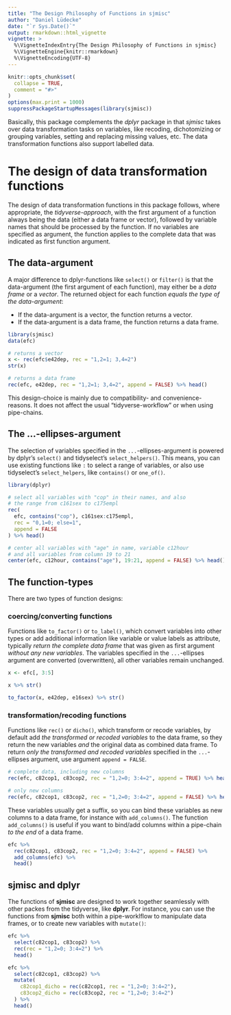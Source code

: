 ```yaml
---
title: "The Design Philosophy of Functions in sjmisc"
author: "Daniel Lüdecke"
date: "`r Sys.Date()`"
output: rmarkdown::html_vignette
vignette: >
  %\VignetteIndexEntry{The Design Philosophy of Functions in sjmisc}
  %\VignetteEngine{knitr::rmarkdown}
  %\VignetteEncoding{UTF-8}
---
```


```r
knitr::opts_chunk$set(
  collapse = TRUE, 
  comment = "#>"
)
options(max.print = 1000)
suppressPackageStartupMessages(library(sjmisc))
```

Basically, this package complements the _dplyr_ package in that _sjmisc_ takes over data transformation tasks on variables, like recoding, dichotomizing or grouping variables, setting and replacing missing values, etc. The data transformation functions also support labelled data.

# The design of data transformation functions

The design of data transformation functions in this package follows, where appropriate, the _tidyverse-approach_, with the first argument of a function always being the data (either a data frame or vector), followed by variable names that should be processed by the function. If no variables are specified as argument, the function applies to the complete data that was indicated as first function argument.

## The data-argument

A major difference to dplyr-functions like `select()` or `filter()` is that the data-argument (the first argument of each function), may either be a _data frame_ or a _vector_. The returned object for each function _equals the type of the data-argument_:

  * If the data-argument is a vector, the function returns a vector.
  * If the data-argument is a data frame, the function returns a data frame.

```r
library(sjmisc)
data(efc)

# returns a vector
x <- rec(efc$e42dep, rec = "1,2=1; 3,4=2")
str(x)

# returns a data frame
rec(efc, e42dep, rec = "1,2=1; 3,4=2", append = FALSE) %>% head()
```

This design-choice is mainly due to compatibility- and convenience-reasons. It does not affect the usual "tidyverse-workflow" or when using pipe-chains.

## The ...-ellipses-argument

The selection of variables specified in the `...`-ellipses-argument is powered by dplyr's `select()` and tidyselect's `select_helpers()`. This means, you can use existing functions like `:` to select a range of variables, or also use tidyselect's `select_helpers`, like `contains()` or `one_of()`.

```r
library(dplyr)
```
```r
# select all variables with "cop" in their names, and also
# the range from c161sex to c175empl
rec(
  efc, contains("cop"), c161sex:c175empl, 
  rec = "0,1=0; else=1", 
  append = FALSE
) %>% head()

# center all variables with "age" in name, variable c12hour
# and all variables from column 19 to 21
center(efc, c12hour, contains("age"), 19:21, append = FALSE) %>% head()
```

## The function-types

There are two types of function designs:

### coercing/converting functions

Functions like `to_factor()` or `to_label()`, which convert variables into other types or add additional information like variable or value labels as attribute, typically _return the complete data frame_ that was given as first argument _without any new variables_. The variables specified in the `...`-ellipses argument are converted (overwritten), all other variables remain unchanged.

```r
x <- efc[, 3:5]

x %>% str()

to_factor(x, e42dep, e16sex) %>% str()
```

### transformation/recoding functions

Functions like `rec()` or `dicho()`, which transform or recode variables, by default add _the transformed or recoded variables_ to the data frame, so they return the new variables _and_ the original data as combined data frame. To return _only the transformed and recoded variables_ specified in the `...`-ellipses argument, use argument `append = FALSE`.

```r
# complete data, including new columns
rec(efc, c82cop1, c83cop2, rec = "1,2=0; 3:4=2", append = TRUE) %>% head()

# only new columns
rec(efc, c82cop1, c83cop2, rec = "1,2=0; 3:4=2", append = FALSE) %>% head()
```

These variables usually get a suffix, so you can bind these variables as new columns to a data frame, for instance with `add_columns()`. The function `add_columns()` is useful if you want to bind/add columns within a pipe-chain _to the end_ of a data frame.

```r
efc %>% 
  rec(c82cop1, c83cop2, rec = "1,2=0; 3:4=2", append = FALSE) %>% 
  add_columns(efc) %>% 
  head()
```

## sjmisc and dplyr

The functions of **sjmisc** are designed to work together seamlessly with other packes from the tidyverse, like **dplyr**. For instance, you can use the functions from **sjmisc** both within a pipe-worklflow to manipulate data frames, or to create new variables with `mutate()`:

```r
efc %>% 
  select(c82cop1, c83cop2) %>% 
  rec(rec = "1,2=0; 3:4=2") %>% 
  head()

efc %>% 
  select(c82cop1, c83cop2) %>% 
  mutate(
    c82cop1_dicho = rec(c82cop1, rec = "1,2=0; 3:4=2"),
    c83cop2_dicho = rec(c83cop2, rec = "1,2=0; 3:4=2")
  ) %>% 
  head()
```
